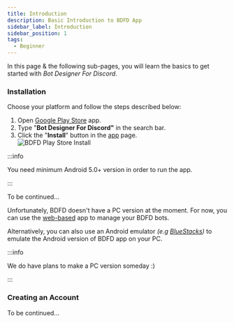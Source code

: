 ```yaml
---
title: Introduction
description: Basic Introduction to BDFD App
sidebar_label: Introduction
sidebar_position: 1
tags:
  - Beginner
---
```


In this page & the following sub-pages, you will learn the basics to get started with *Bot Designer For Discord*.

### Installation
Choose your platform and follow the steps described below:

<Tabs>

<TabItem value="android" label="Android">
  <ol>
    <li>Open <a href="https://play.google.com/" title="Google Play Store">Google Play Store</a> app.</li>
    <li>Type "<strong>Bot Designer For Discord"</strong> in the search bar.</li>
    <li>Click the "<strong>Install</strong>" button in the <a href="https://play.google.com/store/apps/details?id=com.jakubtomana.discordbotdesinger" title="BDFD App">app</a> page.</li>
    <img src="https://user-images.githubusercontent.com/95774950/208600770-0241cf88-80d7-47a6-9ee4-fceb81d71877.jpg" alt="BDFD Play Store Install" title="BDFD Play Store Install"/>
  </ol>

:::info

You need minimum Android 5.0+ version in order to run the app.

:::
</TabItem>

<TabItem value="ios" label="iOS">
  To be continued...
</TabItem>

<TabItem value="win-mac" label="Windows/Mac">
<p>
  Unfortunately, BDFD doesn't have a PC version at the moment.
  For now, you can use the <a href="https://botdesignerdiscord.com/app" title="BDFD Web App">web-based</a> app to manage your BDFD bots.
</p>
<p>
  Alternatively, you can also use an Android emulator <em>(e.g <a href="https://bluestacks.com" title="BlueStacks">BlueStacks</a>)</em> to emulate the Android version of BDFD app on your PC.
</p>

:::info

We do have plans to make a PC version someday :)

:::
</TabItem>

</Tabs>

### Creating an Account
To be continued...
